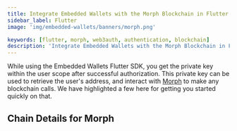 ```yaml
---
title: Integrate Embedded Wallets with the Morph Blockchain in Flutter
sidebar_label: Flutter
image: 'img/embedded-wallets/banners/morph.png'

keywords: [flutter, morph, web3auth, authentication, blockchain]
description: 'Integrate Embedded Wallets with the Morph Blockchain in Flutter | Embedded Wallets'
---
```



While using the Embedded Wallets Flutter SDK, you get the private key within the user scope after successful authorization. This private key can be used to retrieve the user's address, and interact with [Morph](https://ethereum.org/) to make any blockchain calls. We have highlighted a few here for getting you started quickly on that.

## Chain Details for Morph

<ChainDetailsMorph />

<EVMInteraction />
